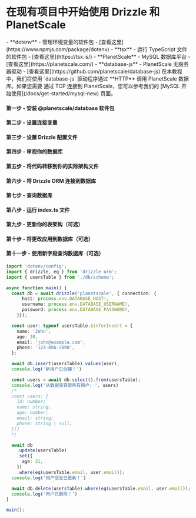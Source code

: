 
<Breadcrumbs/>

# 在现有项目中开始使用 Drizzle 和 PlanetScale

<Prerequisites>  
  - **dotenv** - 管理环境变量的软件包 - [查看这里](https://www.npmjs.com/package/dotenv)
  - **tsx** - 运行 TypeScript 文件的软件包 - [查看这里](https://tsx.is/)
  - **PlanetScale** - MySQL 数据库平台 - [查看这里](https://planetscale.com/)
  - **database-js** - PlanetScale 无服务器驱动 - [查看这里](https://github.com/planetscale/database-js)
</Prerequisites>

<Callout title='重要' type='warning'>
在本教程中，我们将使用 `database-js` 驱动程序通过 **HTTP** 调用 PlanetScale 数据库。如果您需要
通过 TCP 连接到 PlanetScale，您可以参考我们的 [MySQL 开始使用](/docs/get-started/mysql-new) 页面。
</Callout>

<FileStructure/>

#### 第一步 - 安装 **@planetscale/database** 软件包

<InstallPackages lib='@planetscale/database'/>

#### 第二步 - 设置连接变量

<SetupEnv env_variable='DATABASE_URL' />

#### 第三步 - 设置 Drizzle 配置文件

<SetupConfig dialect='mysql' env_variable='DATABASE_URL'/>

#### 第四步 - 审视你的数据库

<IntrospectMySQL/>

#### 第五步 - 将代码转移到你的实际架构文件

<TransferCode/>

#### 第六步 - 将 Drizzle ORM 连接到数据库

<ConnectPlanetScale/>

#### 第七步 - 查询数据库

<QueryPlanetScale />

#### 第八步 - 运行 index.ts 文件

<RunFile/>

#### 第九步 - 更新你的表架构（可选）

<UpdateSchema/>

#### 第十步 - 将更改应用到数据库（可选）

<ApplyChanges/>

#### 第十一步 - 使用新字段查询数据库（可选）

```typescript copy filename="src/index.ts"
import 'dotenv/config';
import { drizzle, eq } from 'drizzle-orm';
import { usersTable } from './db/schema';

async function main() {
  const db = await drizzle('planetscale', { connection: {
      host: process.env.DATABASE_HOST!,
      username: process.env.DATABASE_USERNAME!,
      password: process.env.DATABASE_PASSWORD!,
    }});

  const user: typeof usersTable.$inferInsert = {
    name: 'John',
    age: 30,
    email: 'john@example.com',
    phone: '123-456-7890',
  };

  await db.insert(usersTable).values(user);
  console.log('新用户已创建！')

  const users = await db.select().from(usersTable);
  console.log('从数据库获取所有用户: ', users)
  /*
  const users: {
    id: number;
    name: string;
    age: number;
    email: string;
    phone: string | null;
  }[]
  */

  await db
    .update(usersTable)
    .set({
      age: 31,
    })
    .where(eq(usersTable.email, user.email));
  console.log('用户信息已更新！')

  await db.delete(usersTable).where(eq(usersTable.email, user.email));
  console.log('用户已删除！')
}

main();
```